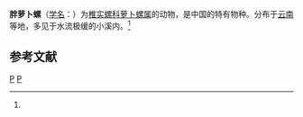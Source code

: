 {{Speciesbox 
| taxon = Radix ovalis
| authority = (Gray)<ref name='id11245'>{{cite web| url =http://www.bioinfo.cn/db05/BjdwSpecies.php?action=view&id=11245| title =胖萝卜螺| work =《中国动物物种编目数据库》| publisher =中国科学院微生物研究所| author =中国科学院动物研究所| accessdate =2009-04-28| deadurl =yes| archiveurl =https://web.archive.org/web/20160305040826/http://www.bioinfo.cn/db05/BjdwSpecies.php?action=view&id=11245| archivedate =2016-03-05}}</ref>
}}

'''胖萝卜螺'''（[[学名|学名]]：{{lang|la|''Radix ovalis''}}）为[[椎实螺科|椎实螺科]][[萝卜螺属|萝卜螺属]]的动物，是中国的特有物种。分布于[[云南|云南]]等地，多见于水流极缓的小溪内。<ref name='id11245'/>

== 参考文献 ==
{{reflist}}

{{Wikispecies|Radix ovalis}}
{{软体动物小作品}}

[[Category:蘿蔔螺屬|P]]
[[Category:中国特有软体动物|P]]